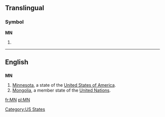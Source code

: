 {{see|Mn|mN|.mn}}
==Translingual==
===Symbol===
'''MN'''
# {{SI-unit|mega|newton|[[force]]}}

----

==English==

==={{abbreviation}}===
'''MN'''

# [[Minnesota]], a state of the [[United States of America]].
#[[Mongolia]], a member state of the [[United Nations]].

[[Category:US States]]

[[fr:MN]]
[[pl:MN]]